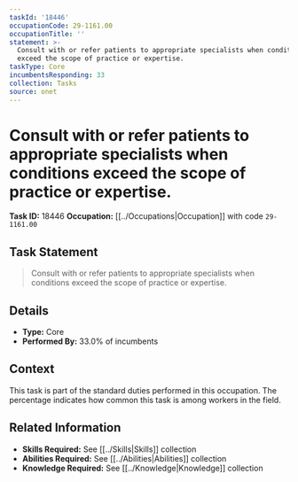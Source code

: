 ```yaml
---
taskId: '18446'
occupationCode: 29-1161.00
occupationTitle: ''
statement: >-
  Consult with or refer patients to appropriate specialists when conditions
  exceed the scope of practice or expertise.
taskType: Core
incumbentsResponding: 33
collection: Tasks
source: onet
---
```

# Consult with or refer patients to appropriate specialists when conditions exceed the scope of practice or expertise.

**Task ID:** 18446
**Occupation:** [[../Occupations|Occupation]] with code `29-1161.00`

## Task Statement

> Consult with or refer patients to appropriate specialists when conditions exceed the scope of practice or expertise.

## Details

- **Type:** Core
- **Performed By:** 33.0% of incumbents

## Context

This task is part of the standard duties performed in this occupation. The percentage indicates how common this task is among workers in the field.

## Related Information

- **Skills Required:** See [[../Skills|Skills]] collection
- **Abilities Required:** See [[../Abilities|Abilities]] collection
- **Knowledge Required:** See [[../Knowledge|Knowledge]] collection

